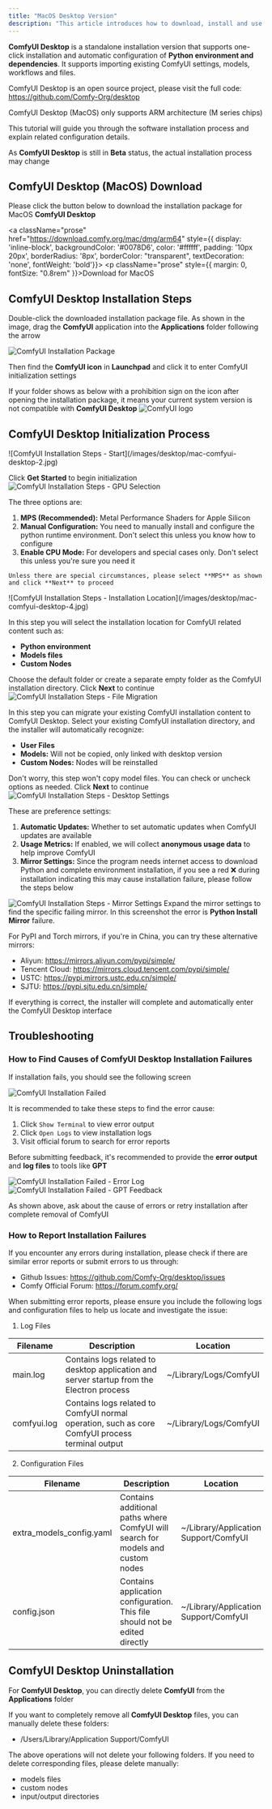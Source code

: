 ```yaml
---
title: "MacOS Desktop Version"
description: "This article introduces how to download, install and use ComfyUI Desktop for MacOS"
---
```


**ComfyUI Desktop** is a standalone installation version that supports one-click installation and automatic configuration of **Python environment and dependencies**. It supports importing existing ComfyUI settings, models, workflows and files.

ComfyUI Desktop is an open source project, please visit the full code: https://github.com/Comfy-Org/desktop

<Note>ComfyUI Desktop (MacOS) only supports ARM architecture (M series chips)</Note>

This tutorial will guide you through the software installation process and explain related configuration details.

<Warning>As **ComfyUI Desktop** is still in **Beta** status, the actual installation process may change</Warning>

## ComfyUI Desktop (MacOS) Download

Please click the button below to download the installation package for MacOS **ComfyUI Desktop**

<a className="prose" href="https://download.comfy.org/mac/dmg/arm64" style={{ display: 'inline-block', backgroundColor: '#0078D6', color: '#ffffff', padding: '10px 20px', borderRadius: '8px', borderColor: "transparent", textDecoration: 'none', fontWeight: 'bold'}}>
    <p className="prose" style={{ margin: 0, fontSize: "0.8rem" }}>Download for MacOS</p>
</a>

## ComfyUI Desktop Installation Steps

Double-click the downloaded installation package file. As shown in the image, drag the **ComfyUI** application into the **Applications** folder following the arrow

![ComfyUI Installation Package](/images/desktop/mac-comfyui-desktop-0.jpg)

Then find the **ComfyUI icon** in **Launchpad** and click it to enter ComfyUI initialization settings

If your folder shows as below with a prohibition sign on the icon after opening the installation package, it means your current system version is not compatible with **ComfyUI Desktop**
![ComfyUI logo](/images/desktop/mac-comfyui-desktop-0-1.jpg)

## ComfyUI Desktop Initialization Process

<Steps>
  <Step title="Start Screen">
   ![ComfyUI Installation Steps - Start](/images/desktop/mac-comfyui-desktop-2.jpg)

   Click **Get Started** to begin initialization
  </Step>
  <Step title="Select GPU">
  ![ComfyUI Installation Steps - GPU Selection](/images/desktop/mac-comfyui-desktop-3.jpg)

   The three options are:
   1. **MPS (Recommended):** Metal Performance Shaders for Apple Silicon
   2. **Manual Configuration:** You need to manually install and configure the python runtime environment. Don't select this unless you know how to configure
   3. **Enable CPU Mode:** For developers and special cases only. Don't select this unless you're sure you need it
    
    Unless there are special circumstances, please select **MPS** as shown and click **Next** to proceed
  </Step>
  <Step title="Install location">
  ![ComfyUI Installation Steps - Installation Location](/images/desktop/mac-comfyui-desktop-4.jpg)

  In this step you will select the installation location for ComfyUI related content such as:
  - **Python environment**
  - **Models files**
  - **Custom Nodes**

  Choose the default folder or create a separate empty folder as the ComfyUI installation directory. Click **Next** to continue
  </Step>
  <Step title="Migrate from Existing Installation (Optional)">
  ![ComfyUI Installation Steps - File Migration](/images/desktop/mac-comfyui-desktop-5.jpg)

  In this step you can migrate your existing ComfyUI installation content to ComfyUI Desktop. Select your existing ComfyUI installation directory, and the installer will automatically recognize:
  - **User Files**
  - **Models:** Will not be copied, only linked with desktop version
  - **Custom Nodes:** Nodes will be reinstalled

  Don't worry, this step won't copy model files. You can check or uncheck options as needed. Click **Next** to continue
  </Step>
  <Step title="Desktop Settings">
  ![ComfyUI Installation Steps - Desktop Settings](/images/desktop/mac-comfyui-desktop-6.jpg)

   These are preference settings:
   1. **Automatic Updates:** Whether to set automatic updates when ComfyUI updates are available
   2. **Usage Metrics:** If enabled, we will collect **anonymous usage data** to help improve ComfyUI
   3. **Mirror Settings:** Since the program needs internet access to download Python and complete environment installation, if you see a red ❌ during installation indicating this may cause installation failure, please follow the steps below

   ![ComfyUI Installation Steps - Mirror Settings](/images/desktop/mac-comfyui-desktop-7.jpg)
   Expand the mirror settings to find the specific failing mirror. In this screenshot the error is **Python Install Mirror** failure.

   For PyPI and Torch mirrors, if you're in China, you can try these alternative mirrors:
   - Aliyun: https://mirrors.aliyun.com/pypi/simple/
   - Tencent Cloud: https://mirrors.cloud.tencent.com/pypi/simple/
   - USTC: https://pypi.mirrors.ustc.edu.cn/simple/
   - SJTU: https://pypi.sjtu.edu.cn/simple/

  </Step>
  <Step title="Desktop Setting">
  If everything is correct, the installer will complete and automatically enter the ComfyUI Desktop interface
  </Step>
</Steps>

## Troubleshooting

### How to Find Causes of ComfyUI Desktop Installation Failures

If installation fails, you should see the following screen

![ComfyUI Installation Failed](/images/desktop/mac-comfyui-desktop-8.jpg)

It is recommended to take these steps to find the error cause:
1. Click `Show Terminal` to view error output
2. Click `Open Logs` to view installation logs  
3. Visit official forum to search for error reports

Before submitting feedback, it's recommended to provide the **error output** and **log files** to tools like **GPT**

![ComfyUI Installation Failed - Error Log](/images/desktop/win-comfyui-desktop-8.jpg)
![ComfyUI Installation Failed - GPT Feedback](/images/desktop/win-comfyui-desktop-9.jpg)

As shown above, ask about the cause of errors or retry installation after complete removal of ComfyUI

### How to Report Installation Failures

If you encounter any errors during installation, please check if there are similar error reports or submit errors to us through:

- Github Issues: https://github.com/Comfy-Org/desktop/issues
- Comfy Official Forum: https://forum.comfy.org/

When submitting error reports, please ensure you include the following logs and configuration files to help us locate and investigate the issue:

1. Log Files

| Filename    | Description                                                          | Location                 |
|-------------|----------------------------------------------------------------------|-----------------------|
| main.log    | Contains logs related to desktop application and server startup from the Electron process | ~/Library/Logs/ComfyUI |
| comfyui.log | Contains logs related to ComfyUI normal operation, such as core ComfyUI process terminal output | ~/Library/Logs/ComfyUI |

2. Configuration Files

| Filename                 | Description                                                       | Location                               |
|--------------------------|-------------------------------------------------------------------|----------------------------------------|
| extra_models_config.yaml | Contains additional paths where ComfyUI will search for models and custom nodes | ~/Library/Application Support/ComfyUI |
| config.json             | Contains application configuration. This file should not be edited directly | ~/Library/Application Support/ComfyUI |

## ComfyUI Desktop Uninstallation

For **ComfyUI Desktop**, you can directly delete **ComfyUI** from the **Applications** folder

If you want to completely remove all **ComfyUI Desktop** files, you can manually delete these folders:
- /Users/Library/Application Support/ComfyUI

The above operations will not delete your following folders. If you need to delete corresponding files, please delete manually:
- models files
- custom nodes
- input/output directories